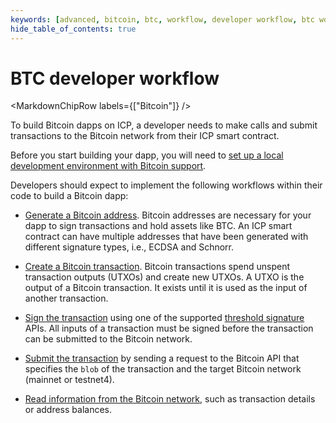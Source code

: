 ```yaml
---
keywords: [advanced, bitcoin, btc, workflow, developer workflow, btc workflow, btc dev, make btc dapp, btc dapps, develop btc, btc smart contract]
hide_table_of_contents: true
---
```



# BTC developer workflow

<MarkdownChipRow labels={["Bitcoin"]} />

To build Bitcoin dapps on ICP, a developer needs to make calls and submit transactions to the Bitcoin network from their ICP smart contract.

Before you start building your dapp, you will need to [set up a local development environment with Bitcoin support](/docs/build-on-btc/btc-dev-env).

Developers should expect to implement the following workflows within their code to build a Bitcoin dapp:

- [Generate a Bitcoin address](/docs/build-on-btc/btc-transactions/generate-addresses). Bitcoin addresses are necessary for your dapp to sign transactions and hold assets like BTC. An ICP smart contract can have multiple addresses that have been generated with different signature types, i.e., ECDSA and Schnorr.

- [Create a Bitcoin transaction](/docs/build-on-btc/btc-transactions/create-transactions). Bitcoin transactions spend unspent transaction outputs (UTXOs) and create new UTXOs. A UTXO is the output of a Bitcoin transaction. It exists until it is used as the input of another transaction.

- [Sign the transaction](/docs/build-on-btc/btc-transactions/sign-transactions) using one of the supported [threshold signature](/docs/references/t-sigs-how-it-works) APIs. All inputs of a transaction must be signed before the transaction can be submitted to the Bitcoin network.

- [Submit the transaction](/docs/build-on-btc/btc-transactions/submit-transactions) by sending a request to the Bitcoin API that specifies the `blob` of the transaction and the target Bitcoin network (mainnet or testnet4).

- [Read information from the Bitcoin network](/docs/build-on-btc/read-state), such as transaction details or address balances.